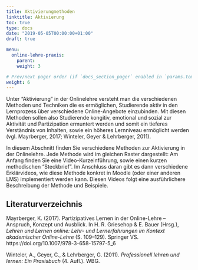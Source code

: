 ```yaml
---
title: Aktivierungmethoden
linktitle: Aktivierung
toc: true
type: docs
date: "2019-05-05T00:00:00+01:00"
draft: true

menu:
  online-lehre-praxis:
    parent: 
    weight: 3

# Prev/next pager order (if `docs_section_pager` enabled in `params.toml`)
weight: 6
---
```


Unter "Aktivierung" in der Onlinelehre versteht man die verschiedenen Methoden und Techniken die es ermöglichen, Studierende aktiv in den Lernprozess über verschiedene Online-Angebote einzubinden. Mit diesen Methoden sollen also Studierende kongitiv, emotional und sozial zur Aktivität und Partizipation ermuntert werden und somit ein tieferes Verständnis von Inhalten, sowie ein höheres Lernniveau ermöglicht werden (vgl. Mayrberger, 2017; Winteler, Geyer & Lehrberger, 2011).

In diesem Abschnitt finden Sie verschiedene Methoden zur Aktivierung in der Onlinelehre. Jede Methode wird im gleichen Raster dargestellt: Am Anfang finden Sie eine Video-Kurzeinführung, sowie einen kurzen methodischen "Steckbrief". Im Anschluss daran gibt es dann verschiedene Erklärvideos, wie diese Methode konkret in Moodle (oder einer anderen LMS) implementiert werden kann. Diesen Videos folgt eine ausführlichere Beschreibung der Methode und Beispiele.


## Literaturverzeichnis

Mayrberger, K. (2017). Partizipatives Lernen in der Online-Lehre – Anspruch, Konzept und Ausblick. In H. R. Griesehop & E. Bauer (Hrsg.), _Lehren und Lernen online: Lehr- und Lernerfahrungen im Kontext akademischer Online-Lehre_ (S. 109–129). Springer VS. https://doi.org/10.1007/978-3-658-15797-5_6

Winteler, A., Geyer, C., & Lehrberger, G. (2011). _Professionell lehren und lernen: Ein Praxisbuch_ (4. Aufl.). WBG.
